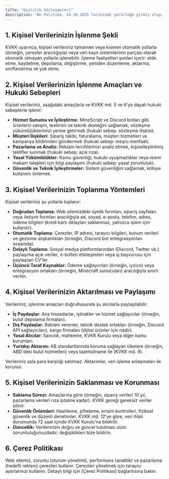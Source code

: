 ```yaml
---
title: "Gizlilik Sözleşmeleri"
description: "Bu Politika, 24.10.2025 tarihinde yürürlüğe girmiş olup, zaman zaman güncellenebilir. Güncellemeler web sitemizde yayınlandığı anda geçerli olur. Hizmetlerimizi kullanmaya devam ederek bu Politikayı kabul etmiş sayılırsınız."
---
```


## 1. Kişisel Verilerinizin İşlenme Şekli

KVKK uyarınca, kişisel verileriniz tamamen veya kısmen otomatik yollarla (örneğin, çerezler aracılığıyla) veya veri kayıt sistemlerinin parçası olarak otomatik olmayan yollarla işlenebilir. İşleme faaliyetleri şunları içerir: elde etme, kaydetme, depolama, değiştirme, yeniden düzenleme, aktarma, sınıflandırma ve yok etme.

## 2. Kişisel Verilerinizin İşlenme Amaçları ve Hukuki Sebepleri

Kişisel verileriniz, aşağıdaki amaçlarla ve KVKK md. 5 ve 6'ya dayalı hukuki sebeplerle işlenir:

- **Hizmet Sunumu ve İyileştirme:** MineScript ve Discord botları gibi ürünlerin satışını, teslimini ve teknik desteğini sağlamak; sözleşme yükümlülüklerimizi yerine getirmek (hukuki sebep: sözleşme ilişkisi).
- **Müşteri İlişkileri:** Sipariş takibi, faturalama, müşteri hizmetleri ve kampanya bildirimleri göndermek (hukuki sebep: meşru menfaat).
- **Pazarlama ve Analiz:** Reklam tercihlerinizi analiz etmek, kişiselleştirilmiş teklifler sunmak (hukuki sebep: açık rıza).
- **Yasal Yükümlülükler:** Kamu güvenliği, hukuki uyuşmazlıklar veya resmi makam talepleri için bilgi paylaşımı (hukuki sebep: yasal zorunluluk).
- **Güvenlik ve Teknik İyileştirmeler:** Sistem güvenliğini sağlamak, kötüye kullanımı önlemek.

## 3. Kişisel Verilerinizin Toplanma Yöntemleri

Kişisel verileriniz şu yollarla toplanır:

- **Doğrudan Toplama:** Web sitemizdeki üyelik formları, sipariş sayfaları veya iletişim formları aracılığıyla ad, soyad, e-posta, telefon, adres, ödeme bilgileri (kredi kartı detayları saklanmaz, yalnızca işlem için kullanılır).
- **Otomatik Toplama:** Çerezler, IP adresi, tarayıcı bilgileri, konum verileri ve gezinme alışkanlıkları (örneğin, Discord bot entegrasyonları sırasında).
- **Dolaylı Toplama:** Sosyal medya platformlarından (Discord, Twitter vb.) paylaşıma açık veriler, e-bülten etkileşimleri veya iş başvurusu için paylaşılan CV'ler.
- **Üçüncü Taraf Kaynaklar:** Ödeme sağlayıcıları (örneğin, iyzico) veya entegrasyon ortakları (örneğin, Minecraft sunucuları) aracılığıyla sınırlı veriler.

## 4. Kişisel Verilerinizin Aktarılması ve Paylaşımı

Verileriniz, işlenme amaçları doğrultusunda şu alıcılarla paylaşılabilir:

- **İç Paydaşlar:** Ana hissedarlar, iştirakler ve hizmet sağlayıcılar (örneğin, bulut depolama firmaları).
- **Dış Paydaşlar:** Reklam verenler, teknik destek ortakları (örneğin, Discord API sağlayıcıları), kargo firmaları (dijital ürünler için nadir).
- **Yasal Alıcılar:** Savcılık, mahkeme, KVKK Kurulu veya diğer kamu kurumları.
- **Yurtdışı Aktarım:** AB standartlarında koruma sağlayan ülkelere (örneğin, ABD'deki bulut hizmetleri) veya taahhütname ile (KVKK md. 9).

Verileriniz asla para karşılığı satılmaz. Aktarımlar, veri işleme anlaşmaları ile korunur.

## 5. Kişisel Verilerinizin Saklanması ve Korunması

- **Saklama Süresi:** Amaçlarına göre (örneğin, sipariş verileri 10 yıl, pazarlama verileri rıza iptaline kadar). KVKK gereği gereksiz veriler silinir.
- **Güvenlik Önlemleri:** Hashleme, şifreleme, erişim kontrolleri, fiziksel güvenlik ve düzenli denetimler. KVKK md. 12'ye göre, veri ihlali durumunda 72 saat içinde KVKK Kurulu'na bildirilir.
- **Güncellik:** Verilerinizin doğru ve güncel tutulması sizin sorumluluğunuzdadır; değişiklikleri bize bildirin.

## 6. Çerez Politikası

Web sitemiz, zorunlu (oturum yönetimi), performans (analitik) ve pazarlama (hedefli reklam) çerezleri kullanır. Çerezleri yönetmek için tarayıcı ayarlarınızı kullanın. Detaylı bilgi için [Çerez Politikası] bağlantısına bakın.